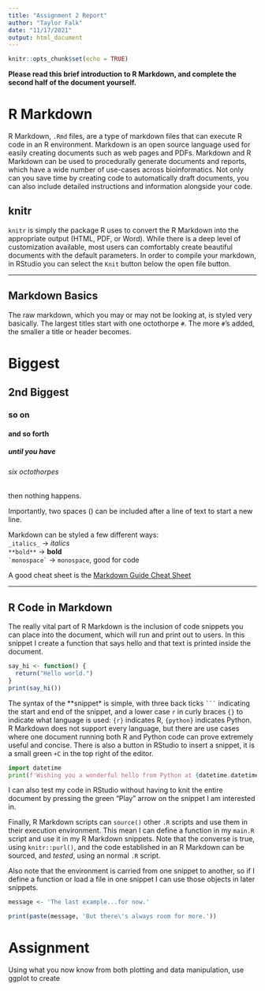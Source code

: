 ```yaml
---
title: "Assignment 2 Report"
author: "Taylor Falk"
date: "11/17/2021"
output: html_document
---
```


```r
knitr::opts_chunk$set(echo = TRUE)
```

**Please read this brief introduction to R Markdown, and complete the second half of the document yourself.**

# R Markdown
R Markdown, `.Rmd` files, are a type of markdown files that can execute R code in an R environment. Markdown is an open source language used for easily creating documents such as web pages and PDFs. Markdown and R Markdown can be used to procedurally generate documents and reports, which have a wide number of use-cases across bioinformatics. Not only can you save time by creating code to automatically draft documents, you can also include detailed instructions and information alongside your code.

## knitr
`knitr` is simply the package R uses to convert the R Markdown into the appropriate output (HTML, PDF, or Word). While there is a deep level of customization available, most users can comfortably create beautiful documents with the default parameters. In order to compile your markdown, in RStudio you can select the `Knit` button below the open file button.

---

## Markdown Basics
The raw markdown, which you may or may not be looking at, is styled very basically. The largest titles start with one octothorpe `#`. The more `#`'s added, the smaller a title or header becomes.  

# Biggest  
## 2nd Biggest  
### so on  
#### and so forth  
##### until you have  
###### six octothorpes  
####### then nothing happens.

Importantly, two spaces (`  `) can be included after a line of text to start a new line.

Markdown can be styled a few different ways:  
`_italics_` -> _italics_  
`**bold**` -> **bold**  
`` `monospace` `` -> `monospace`, good for code  

A good cheat sheet is the [Markdown Guide Cheat Sheet](https://www.markdownguide.org/cheat-sheet)

---

## R Code in Markdown
The really vital part of R Markdown is the inclusion of code snippets you can place into the document, which will run and print out to users. In this snippet I create a function that says hello and that text is printed inside the document.
```r
say_hi <- function() {
  return("Hello world.")
}
print(say_hi())
```

The syntax of the **snippet* is simple, with three back ticks ` ``` ` indicating the start and end of the snippet, and a lower case `r` in curly braces `{}` to indicate what language is used: `{r}` indicates R, `{python}` indicates Python. R Markdown does not support every language, but there are use cases where one document running both R and Python code can prove extremely useful and concise. There is also a button in RStudio to insert a snippet, it is a small green `+C` in the top right of the editor.

```python
import datetime
print(f'Wishing you a wonderful hello from Python at {datetime.datetime.now()}')
```
I can also test my code in RStudio without having to knit the entire document by pressing the green "Play" arrow on the snippet I am interested in.

Finally, R Markdown scripts can `source()` other `.R` scripts and use them in their execution environment. This mean I can define a function in my `main.R` script and use it in my R Markdown snippets. Note that the converse is true, using `knitr::purl()`, and the code established in an R Markdown can be sourced, and _tested_, using an normal `.R` script.

Also note that the environment is carried from one snippet to another, so if I define a function or load a file in one snippet I can use those objects in later snippets. 

```r
message <- 'The last example...for now.'
```
```r
print(paste(message, 'But there\'s always room for more.'))
```


# Assignment
Using what you now know from both plotting and data manipulation, use ggplot to create 

